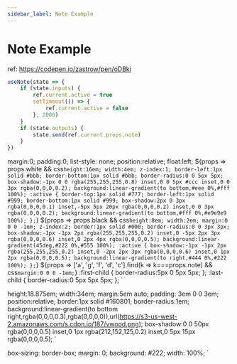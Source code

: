 ---
sidebar_label: Note Example
---

# Note Example


ref: https://codepen.io/zastrow/pen/oDBki

<Container>
  <Set>
    <Key white note="b"/>
    <Key black note="as"/>
    <Key white note="a"/>
    <Key black note="gs"/>
    <Key white note="g"/>
    <Key black note="fs"/>
    <Key white note="f"/>
    <Key white note="e"/>
    <Key black note="ds"/>
    <Key white note="d"/>
    <Key black note="cs"/>
    <Key white note="c"/>
  </Set>
</Container>

```js
useNote(state => {
    if (state.inputs) {
        ref.current.active = true
        setTimeout(() => {
            ref.current.active = false
        }, 2000)
    }
    if (state.outputs) {
        state.send(ref.current.props.note)
    }
})
```

  margin:0;
  padding:0;
  list-style: none;
  position:relative;
  float:left;
  ${props => props.white && css`
    height:16em;
    width:4em;
    z-index:1;
    border-left:1px solid #bbb;
    border-bottom:1px solid #bbb;
    border-radius:0 0 5px 5px;
    box-shadow:-1px 0 0 rgba(255,255,255,0.8) inset,0 0 5px #ccc inset,0 0 3px rgba(0,0,0,0.2);
    background:linear-gradient(to bottom,#eee 0%,#fff 100%);
    :active {
      border-top:1px solid #777;
      border-left:1px solid #999;
      border-bottom:1px solid #999;
      box-shadow:2px 0 3px rgba(0,0,0,0.1) inset,-5px 5px 20px rgba(0,0,0,0.2) inset,0 0 3px rgba(0,0,0,0.2);
      background:linear-gradient(to bottom,#fff 0%,#e9e9e9 100%);
    };
  `}
  ${props => props.black && css`
    height:8em;
    width:2em;
    margin:0 0 0 -1em;
    z-index:2;
    border:1px solid #000;
    border-radius:0 0 3px 3px;
    box-shadow:-1px -1px 2px rgba(255,255,255,0.2) inset,0 -5px 2px 3px rgba(0,0,0,0.6) inset,0 2px 4px rgba(0,0,0,0.5);
    background:linear-gradient(45deg,#222 0%,#555 100%);
   :active {
      box-shadow:-1px -1px 2px rgba(255,255,255,0.2) inset,0 -2px 2px 3px rgba(0,0,0,0.6) inset,0 1px 2px rgba(0,0,0,0.5);
      background:linear-gradient(to right,#444 0%,#222 100%);
    };
  `}
  ${props => ['a', 'g', 'f', 'd', 'c'].find(k => k===props.note) && css`
    margin:0 0 0 -1em;
  `}
  :first-child {
    border-radius:5px 0 5px 5px;
  };
  :last-child {
    border-radius:0 5px 5px 5px;
  };
`

  height:18.875em;
  width:34em;
  margin:5em auto;
  padding: 3em 0 0 3em;
  position:relative;
  border:1px solid #160801;
  border-radius:1em;
  background:linear-gradient(to bottom right,rgba(0,0,0,0.3),rgba(0,0,0,0)),url(https://s3-us-west-2.amazonaws.com/s.cdpn.io/187/vwood.png);
  box-shadow:0 0 50px rgba(0,0,0,0.5) inset,0 1px rgba(212,152,125,0.2) inset,0 5px 15px rgba(0,0,0,0.5);
`

  box-sizing: border-box;
  margin: 0;
  background: #222;
  width: 100%;
`
